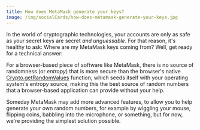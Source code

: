 ```yaml
---
title: How does MetaMask generate your keys?
image: /img/socialCards/how-does-metamask-generate-your-keys.jpg
---
```



<CustomLayout />

In the world of cryptographic technologies, your accounts are only as safe as your secret keys are secret _and unguessable_. For that reason, it's healthy to ask: Where are my MetaMask keys coming from? Well, get ready for a technical answer:

For a browser-based piece of software like MetaMask, there is no source of randomness (or _entropy_) that is more secure than the browser's native [Crypto.getRandomValues](https://developer.mozilla.org/en-US/docs/Web/API/Crypto/getRandomValues) function, which seeds itself with your operating system's entropy source, making this the best source of random numbers that a browser-based application can provide without your help.

Someday MetaMask may add more advanced features, to allow you to help generate your own random numbers, for example by wiggling your mouse, flipping coins, babbling into the microphone, or something, but for now, we're providing the simplest solution possible.
